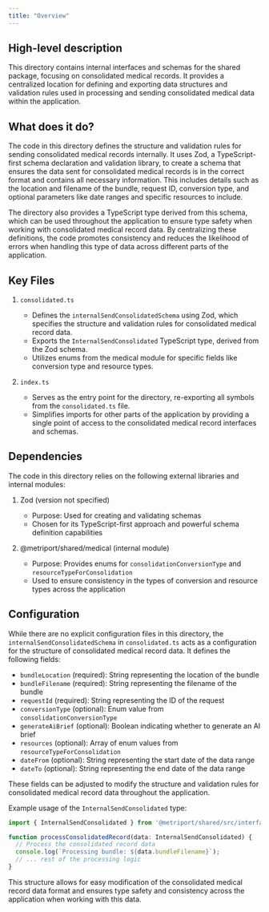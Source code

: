 ```yaml
---
title: "Overview"
---
```


## High-level description
This directory contains internal interfaces and schemas for the shared package, focusing on consolidated medical records. It provides a centralized location for defining and exporting data structures and validation rules used in processing and sending consolidated medical data within the application.

## What does it do?
The code in this directory defines the structure and validation rules for sending consolidated medical records internally. It uses Zod, a TypeScript-first schema declaration and validation library, to create a schema that ensures the data sent for consolidated medical records is in the correct format and contains all necessary information. This includes details such as the location and filename of the bundle, request ID, conversion type, and optional parameters like date ranges and specific resources to include.

The directory also provides a TypeScript type derived from this schema, which can be used throughout the application to ensure type safety when working with consolidated medical record data. By centralizing these definitions, the code promotes consistency and reduces the likelihood of errors when handling this type of data across different parts of the application.

## Key Files

1. `consolidated.ts`
   - Defines the `internalSendConsolidatedSchema` using Zod, which specifies the structure and validation rules for consolidated medical record data.
   - Exports the `InternalSendConsolidated` TypeScript type, derived from the Zod schema.
   - Utilizes enums from the medical module for specific fields like conversion type and resource types.

2. `index.ts`
   - Serves as the entry point for the directory, re-exporting all symbols from the `consolidated.ts` file.
   - Simplifies imports for other parts of the application by providing a single point of access to the consolidated medical record interfaces and schemas.

## Dependencies
The code in this directory relies on the following external libraries and internal modules:

1. Zod (version not specified)
   - Purpose: Used for creating and validating schemas
   - Chosen for its TypeScript-first approach and powerful schema definition capabilities

2. @metriport/shared/medical (internal module)
   - Purpose: Provides enums for `consolidationConversionType` and `resourceTypeForConsolidation`
   - Used to ensure consistency in the types of conversion and resource types across the application

## Configuration
While there are no explicit configuration files in this directory, the `internalSendConsolidatedSchema` in `consolidated.ts` acts as a configuration for the structure of consolidated medical record data. It defines the following fields:

- `bundleLocation` (required): String representing the location of the bundle
- `bundleFilename` (required): String representing the filename of the bundle
- `requestId` (required): String representing the ID of the request
- `conversionType` (optional): Enum value from `consolidationConversionType`
- `generateAiBrief` (optional): Boolean indicating whether to generate an AI brief
- `resources` (optional): Array of enum values from `resourceTypeForConsolidation`
- `dateFrom` (optional): String representing the start date of the data range
- `dateTo` (optional): String representing the end date of the data range

These fields can be adjusted to modify the structure and validation rules for consolidated medical record data throughout the application.

Example usage of the `InternalSendConsolidated` type:

```typescript
import { InternalSendConsolidated } from '@metriport/shared/src/interface/internal';

function processConsolidatedRecord(data: InternalSendConsolidated) {
  // Process the consolidated record data
  console.log(`Processing bundle: ${data.bundleFilename}`);
  // ... rest of the processing logic
}
```

This structure allows for easy modification of the consolidated medical record data format and ensures type safety and consistency across the application when working with this data.